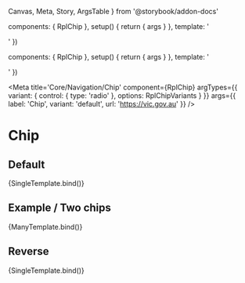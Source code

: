   Canvas,
  Meta,
  Story,
  ArgsTable
} from '@storybook/addon-docs'

  components: { RplChip },
  setup() {
    return { args }
  },
  template: '<div class="sb-container"><RplChip v-bind="args" /></div>'
})

  components: { RplChip },
  setup() {
    return { args }
  },
  template: '<div class="sb-container"><RplChip v-bind="args" /><RplChip v-bind="args" /></div>'
})

<Meta
  title='Core/Navigation/Chip'
  component={RplChip}
  argTypes={{
    variant: {
      control: { type: 'radio' },
      options: RplChipVariants
    }
  }}
  args={{
    label: 'Chip',
    variant: 'default',
    url: 'https://vic.gov.au'
  }}
/>

# Chip

<ArgsTable of={RplChip} />

## Default

<Canvas>
  <Story
    name='Default'
    play={a11yStoryCheck}
  >
    {SingleTemplate.bind()}
  </Story>
</Canvas>

## Example / Two chips

<Canvas>
  <Story
    name='Example/Two chips'
    play={a11yStoryCheck}
  >
    {ManyTemplate.bind()}
  </Story>
</Canvas>

## Reverse

<Canvas>
  <Story
    name='Reversed'
    parameters={{
      backgrounds: {
        default: 'reverse'
      },
    }}
    args={{
      variant: 'reverse'
    }}
    play={a11yStoryCheck}
  >
    {SingleTemplate.bind()}
  </Story>
</Canvas>
